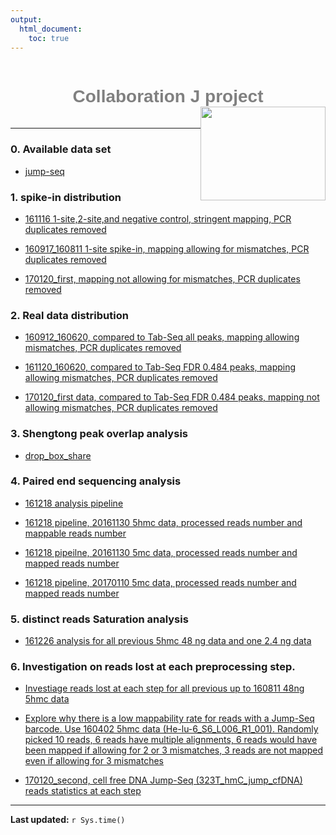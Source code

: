 ```yaml
---
output:
  html_document:
    toc: true
---
```


<h1 style="color:grey;font-family:arial; position:relative; top:15px;text-align:center;">Collaboration J project<img src="website_materials/research_website_logo.png"  style="float:right;width:200px;height:150px;"></h1>
<br>

***
### 0. Available data set
* [jump-seq](https://drive.google.com/open?id=1WesFCQTrFplnXRKCHmhqtm1529DHc5Sc2tX7GkRa_-U)

### 1. spike-in distribution
* [161116 1-site,2-site,and negative control, stringent mapping, PCR duplicates removed](./161120_161116_spike_in_data_plot_reads_distribution.html)

* [160917_160811 1-site spike-in, mapping allowing for mismatches, PCR duplicates removed](./160912_plot_reads_distribution_UMI_dedupped.html)

* [170120_first, mapping not allowing for mismatches, PCR duplicates removed](./170204_170120_first_batch_spike_in_plot_reads_distribution.html)

### 2. Real data distribution
* [160912_160620, compared to Tab-Seq all peaks, mapping allowing mismatches, PCR duplicates removed](./160912_plot_reads_distribution_UMI_dedupped.html)

* [161120_160620, compared to Tab-Seq FDR 0.484 peaks, mapping allowing mismatches, PCR duplicates removed](./161120_160620_data_plot_reads_distribution.html)

* [170120_first data, compared to Tab-Seq FDR 0.484 peaks, mapping not allowing mismatches, PCR duplicates removed](./170204_170120_first_batch_data_plot_reads_distribution.html)

### 3. Shengtong peak overlap analysis
* [drop_box_share](./JumpSeq_dropbox_shengtong.pdf)

### 4. Paired end sequencing analysis
* [161218 analysis pipeline](./161218_paired_end_reads_mapping_pipeline.html)

* [161218 pipeline, 20161130 5hmc data, processed reads number and mappable reads number](./161218_161130_paired_end_reads_statistics.html)

* [161218 pipeilne, 20161130 5mc data, processed reads number and mapped reads number](./161222_161130_5mc_paired_end_reads_statistics.html)

* [161218 pipeline, 20170110 5mc data, processed reads number and mapped reads number](./170115_170110_paired_end_reads_statistics.html)

### 5. distinct reads Saturation analysis
* [161226 analysis for all previous 5hmc 48 ng data and one 2.4 ng data](./161226_previous_5hmc_distinct_reads_saturation_analysis.html)

### 6. Investigation on reads lost at each preprocessing step.
* [Investiage reads lost at each step for all previous up to 160811 48ng 5hmc data](./170207_previous_5hmc_samples_reads_lost_at_each_preprocessing_step.html)

* [Explore why there is a low mappability rate for reads with a Jump-Seq barcode. Use 160402 5hmc data (He-lu-6_S6_L006_R1_001). Randomly picked 10 reads, 6 reads have multiple alignments, 6 reads would have been mapped if allowing for 2 or 3 mismatches, 3 reads are not mapped even if allowing for 3 mismatches](./170210_investigate_low_mappability_issue.html)

* [170120_second, cell free DNA Jump-Seq (323T_hmC_jump_cfDNA) reads statistics at each step](./170210_20170120_second_human_cf_5hmc_samples_reads_lost_at_each_preprocessing_step.html)


***
**Last updated:** `r Sys.time()`